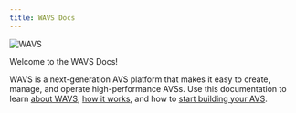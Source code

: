 ```yaml
---
title: WAVS Docs
---
```

<!--docsignore
docsignore-->

<img alt="WAVS" src="https://raw.githubusercontent.com/Lay3rLabs/WAVS-docs/refs/heads/main/public/wavs.png" />

Welcome to the WAVS Docs!

WAVS is a next-generation AVS platform that makes it easy to create, manage, and operate high-performance AVSs. Use this documentation to learn [about WAVS](/overview), [how it works](/how-it-works), and how to [start building your AVS](./tutorial/1-overview).

<!--docsignore
## Get started

<Cards>
  <Card
    icon={<CircuitBoard />}
    href="/overview"
    title="WAVS Overview"
    description="Learn about WAVS"
  />
  <Card
    icon={<Microscope />}
    href="/how-it-works"
    title="How it works"
    description="Explore the inner workings of WAVS"
  />
    <Card
    icon={<ChevronRight />}
    href="/benefits"
    title="WAVS Benefits"
    description="Discover how WAVS revolutionizes AVS creation"
  />
      <Card
    icon={<Layers />}
    href="/tutorial/1-overview"
    title="Build a service"
    description="Follow the WAVS tutorial to build a service"
  />

</Cards>
docsignore-->
